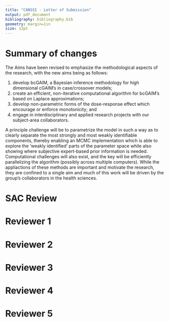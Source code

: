 ```yaml
---
title: "CANSSI - Letter of Submission"
output: pdf_document
bibliography: bibliography.bib
geometry: margin=1in
size: 12pt
---
```


# Summary of changes

The Aims have been revised to emphasize the methodological aspects of the research, with the new aims being as follows:

1. develop bcGAIM, a Bayesian inference methodology for high dimensional cGAIM's in case/crossover models;
1. create an efficient, non-iterative computational algorithm for bcGAIM's based on Laplace approximations;
1. develop non-parametric forms of the dose-response effect which encourage or enforce monotonicity; and
1. engage in interdisciplinary and applied research projects with our subject-area collaborators.


A principle challenge will be to parametrize the model in such a way as to clearly separate the most strongly and most weakly identifiable components, thereby enabling an MCMC implementation which is able to explore the 'weakly identified' parts of the parameter space while also showing where subjective expert-based prior information is needed.  Computational challenges will also exist, and the key will be efficiently parallelizing the algorithm (possibly across multiple computers).  While the appliactions of these methods are important and motivate the research, they are confined to a single aim and much of this work will be driven by the group's collaborators in the health sciences.


# SAC Review

\begin{enumerate}
  \item \textit{Provide details about the mentoring of the HQP, linking HQP directly to specific mentors. Include details on the mentoring of the student at Laval and how the student will be a full participant in the team. Keep in mind that it is unusual for a postdoctoral fellow to play a major role in mentoring, without the involvement of a senior researcher.}
  
The HQP budgeted in the project are 1 postdoc fellow (PDF), 1 PhD student, 1 MSc student and 2 undergraduate trainees per year.  The PDF, likely Kamal Rai, will be based initially in Toronto, supervised by Patrick Brown and Meredith Franklin, and later in Halifax under the supervision of Cindy Feng and Daniel Rainham.  The PhD student can be based at any of the three institutions but preference will be given to a candidate at INRS in Quebec. The main advisor of the MSc student will be Cindy Feng and will be located in Halifax.   
PDF and PhD student will provide day-to-day supervision of the undergraduate trainees, under the guidance of an Investigator.


  
  \item \textit{Clarify how the team will function and how team members will interact and collaborate. Describe the roles of the lead investigators in the project and research.}
  
The PIs have the main role of the HQP supervision. Each PI acts as a supervisor of one main HQP (PDF, PhD and MSc) and one undergraduate trainee, and also as a co-supervisor for a second HQP. Even though their contribution is essential for the project, the collaborators will play a complementary role in the supervision of the HQP.

Regular meeting (weekly) between each HQP and the associated main advisor, and monthly (or as needed) with the co-advisors. Each month, all team members (PIs, HQP, collaborators) involved in a given sub-project will meet (in person or virtual) to discuss that specific sub-project. Bimonthly all team members will meet for updates, discussing issues, presenting results
and methods, depending on the stage of the whole project (e.g. at the beginning discussions more about hiring, getting data, but at the end more about results).

Trainees will be encouraged to spend at least one month at one of the other two institutions at some point.  All members will meet annually, likely at the SSC annual conference.

  \item \textit{Provide more details on how the aims associated with the application are related to the statistical methodology.}
  
  The Aims have been revised to focus on methodological contributions, and how the applications motivate the statistical work is more clearly explained. The practical problem to be addressed is assessing how multiple air quality and environmental risk factors (at different time lags) affect short term mortality when the effects are non-linear and the variables strongly correlated.  The bcGAIM methodology proposed will handle multiple highly correlation air pollutants and relate them to short term morbidity/mortality with case-crossover models.  
  
  
  \item \textit{Briefly describe the available data sets and the confounders present therein.}

A number of datasets from Canada, India, the US and China are currently being used by the four PI's.  Each problem will involve environmental monitoring data of various sorts, and health outcomes consisting of daily case counts.  The case/crossover model is in effect adjusting for all individual-level covariates using a partial likelihood, and only cause-specific georeferenced case counts are required.

Canadian daily air pollution data has been acquired from the National Air Pollution Surveillance (NAPS) Program, a network of 250 stations across Canada that is managed by Environment Canada and Environment and Climate Change Canada. Data on important environmental confounders of air pollution, such as temperature, wind speed and humidity will be acquired from weather stations operated by Environment and Climate Change Canada. 

Canadian daily health outcome data, which are not publicly availble, have been provided to the investigators by Health Canada and INSPQ (the Quebec Public Health Institute). These data provide daily counts of cause-specific hospital admissions and mortality at the census tract or city level. Confounders in the health dataset include age, gender, race, and various markers of socio-economic status at the tract/city level. 

COVID-19 data, which are publicly available, will be acquired from provincial authorities.  We will focus on building models for COVID-19 mortality as they are more reliable than the case data, which may suffer from bias since not everyone was tested due to limited testing capacity at the beginning of the pandemic.

The multi-pollutant cause-specific morbidity and mortality models will be developed separately from the multi-pollutant COVID-19 models. Both the nature of the data (count vs individual) and the available confounders are different between the two health datasets requiring different applications of the bcGAIM approach.


\item \textit{Discuss why you model mortality from asthma, rather than occurrence.}

We are currently looking at both mortality and hospitalizations for a number of conditions, and  bcGAIM can be fit to any health outcome of interest. The outcomes will be chosen in consultation with epidemiologists with whom we are collaborating.  However, we do have a few outcomes in mind and they will be chosen based on the application of bcGAIM.
For example, with the Health Canada data we will look at cause-specific morbidity and mortality including cardiopulmonary outcomes that have been examined in our previous studies (Franklin et al 2007,2008; Zanobetti et al 2009). To clarify the SAC's question, asthma will only be examined as a morbidity (i.e. occurrence), not as a cause of mortality.

As stated in the previous comment, COVID-19 mortality will be of interest due to issues with under-reporting of cases when tests were not available. 

  
\item \textit{Detail the technical challenges to be addressed, provide references to what is already known and clearly state what is to be developed. In your discussion, include the following.}
  
  \begin{enumerate}
  \item \textit{Provide explicit information on the kinds of constraints you will place on the prior distributions. Provide more extensive references to the literature on shape constrained models.}
      
  We now elaborate on the shape constrained non-parameteric effects. We will consider three approaches: basis function methods along the lines of @ramsay1998, reparameterizing Gaussian processes to accomdate shape-constrained priors, and various forms of random walks (i.e. higher order, or RW1 + drift).

      
  \item \textit{Describe the challenges of introducing Bayesian approaches.}
      
  There are three main challenges to be addressed: finding a parametrization of bcGAIM which clearly separates combinations of parameters which are well identified and those which are weakly identified by the data; creating an MCMC algorithm which mixes well when the dimensionality is large and the likelihood surface flat; developing an INLA-like algorithm which is more easily automated than MCMC. We now elaborate on these challenges in the proposal.
      
  \item \textit{You propose to initiate the models in STAN. Does this mean the research is very straightforward? If not, what are the challenges?}
      
  It is unlikely that the most straightforward parametrization of bcGAIM will work well in Stan when the dimensionality is high. Finding an efficient implementation in Stan and developing alternatives to Stan are two of the key challenges. Developing a non-parametric model which is monotone (or encourages monotonicity) is another challenge.

      
  \end{enumerate}
  
\end{enumerate}

\clearpage


# Reviewer 1 

\begin{enumerate}
  \item \textit{From a methodological perspective, the proposed extensions are not particularly novel. However, the application of Bayesian nonparametric regression in the context of air pollution epidemiology is novel.}
  
  The \textit{Research Aims} contains additional details on the proposed extensions in the bcGAIM. Of these, the "nested model" construction of shape-constrained priors for Gaussian processes and the approximations proposed to render the hierarhical model less computationally demanding are perhaps more novel than they may have appeared in the LOI. 

\end{enumerate}

\clearpage 

# Reviewer 2 

\begin{enumerate}

  \item \textit{What sort of research would be needed to construct the new bcAQHI once the new bcGAIM is built and computationally implemented?}
  
  The bcGAIM will output a relative risk for every combination of (measured or forecasted) pollutant values input into the model. The bcAQHI convert these relative risk distributions into warnings, based on posterior probabilities of being above cut points or risk thresholds. The key task is determining biologically relevant cutpoints, which we may do in a model-based way or using expert knowledge. Finally, forecasted pollutant values for next-day predictions will be provided by Environment Canada. 
  
  \item \textit{The cGAIM itself is by no means a new idea. The original model for a single group (K=1) goes back to Hardle (1993). In fact, one seems to get Hardle’s model if one drops the fk’s from the model. Wang et. al. (2015) presents a multigroup version (K>1) to get around the curse of dimensionality, the whole point of this approach. But special cases were published between 1993 and 2015.}
  
  There are new features in the cGAIM  -- it considers constraints and groupwise additive index terms, while much of the existing literature only considers one or the other. While Hardle, Hall, and Ichimura (1993) examine a single index model and Wang et. al. (2015) consider a multiple index model, neither consider constraints. Two papers that consider constrained estimation are Xia and Tong (2006), where the authors constrain $s$ to be monotonic and the components of $\alpha$ to be non-decreasing, and Fawzi et al. (2016), where the authors constrain the components of $\alpha$ to be non-negative and sum to one but do not constrain $s$. In comparison, the cGAIM allows any linear constraint to be placed on $\alpha$ and different shape constraints on $s$ including monotonicity, convexity, and concavity (Masselot et. al., 2020). Additional comparisons between the cGAIM and bcGAIM are given in the $\textit{Research Aims}$ section.
  
  \item \textit{The third main topic seems the most novel in as much as it will show how the new bcAQHI might be used to assess COVID-19 mortality. Of course, it would seem more reasonable to me to build a new bcAQHI designed specifically for that purpose. And that led me to wonder about the health outcome to be used to fit the bcGAIM-the all-causes mortality-to get the alpha and in turn the index. For example, ozone would seem more relevant as a risk index for asthma and PM~2.5~ for COPD. Why not just publish the pollutant concentrations themselves?}
  
  It is the bcGAIM, rather than the bcAQHI, which will be used with COVID-19 mortality.  A covid-specific bcAQHI will be computed, the revised application is now clearer on this.  
  
  Regarding reporting pollutant concentrations, in Canada they are publicly available via the National Air Pollution Surveillance (NAPS) Program. However, it is very difficult to understand their health effects without using a model-based approach. For the multi-pollutant model, the key benefit of the bcGAIM (and the bcAQHI) is that it provides an ease of interpretation for these health effects that just publishing data does not. Compared to single-pollutant models, it provides a measure of the relative risk of the mixture of air pollutants in the ambient air. Moreover, this is a much better representation of the health risks an individual will face than what is estimated by a single pollutant model. 
  
  \item \textit{The conversion of the cGIAM to a bcGIAM should be feasible. A major challenge will be the big data problem since daily health counts for all-cause mortality will be modeled, and this using a semi-parametric model. But the task would be simplified by the intended approach of designing a different model for each Canadian city, how many we don’t know. But they do not intend to incorporate random city effects in the Bayesian framework to enable strength to be borrowed deficiency in the intended approach, but perhaps a compromise needed for feasibility.}
  
  There are significant challenges relating to the size of the data. We will be examining 25+ regions in Canada over a 20+ year period (6,000+ days) of daily data. Fitting the bcGAIM to each city independently is computationally feasible, while fitting a hierarchical model across 25 regions is more challenging but perhaps more desirable. We have given further thought to this goal since submitting the LOI, and will be implementing various Laplace approximations in the target density to lessen the computational burden. This would allow us to produce estimates of the relative risks of the pollutant mixture using a hierarchical model. The details of the proposed approximation are discussed in the $\textit{Research Aims}$ section.
  
  \item \textit{A complicated issue and I had to do a lot of digging to figure out how the team of Investigators was assembled. In part, this involves those listed as Collaborators. The LOI could have done a better job of clarifying the links of the Investigators and Collaborators in the proposed project.}
  
This has been cleared up.  In Quebec city, Fateh Chebana is the PI and Céline Campagna is collaborator from INSPQ. In Halifax, Cindy Feng is the PI
and Daniel Rainham is collaborator.  In Toronto the PIs Patrick Brown and Meredith Franklin are at the University of Toronto, the former is cross-appointed at Centre for Global Health Research, St. Michael’s Hospital. Prabhat Jha at CGHR and Hwashin Shin at Health Canada are the two collaborators conneccted to the Toronto group.

  
 \item \textit{It is challenging to coordinate and run such a program successfully and we don’t get a clear impression from the LOI that the applicants have thought about this issue very much. What is clear is that it is designed to provide the pipeline from data through to the AQHI. That is excellent. What is not clear is how the collaboration is to be managed and what I for one would like to see if a proposal is invited is an active group interaction plan.}

Indeed, such of multidisciplinary and multi-location projects are challenging but interesting. This is particularly true in our project where members are at least in three provinces (Ontario, Quebec and Nova-Scotia) and from different disciplines (including statistics, epidemiology, environment, public health). Some PIs have already been involved in similar projects (e.g. Cindy Feng in a previous CRT by CANSSI) and as leader (e.g. Fateh Chebana with a major project with INSPQ). Hence, PIs have experience in successfully managing such kind of projects. In addition, in this specific project, the clarity of the role distributions, the different levels of contributions and responsibilities, the planned meetings (at different locations, for different purposes, etc), the complementarity between all team members, all are ingredient to project successful.
  
\item \textit{The discussion of the bcGIAM is well done including the parts about the implementation of the computation strategies. But the LOI should have explained it better. For a start the big picture with its three main objectives should have been better described in general terms and how they relate to one another before diving into details re the cGIAM.}

The aims of the project and the research plan have been more clearly laid out, we hope the reviewers will find this revision much clearer.  

\end{enumerate}
  

\clearpage 

# Reviewer 3 

\begin{enumerate}

  \item \textit{The naive case fatality rate that the investigators plan to explore with regard to Objective 3 is subject to errors caused by an undercount of both the numerator and the denominator and known to be a poor measure of the mortality risk of the disease.}

Correct, we will consider two forms of denominators when modelling COVID-19 mortality risk.  The population fatality rate will be used initially, using census-based age-sex stratified population counts.  Improved estimates of the number of covid cases should soon be available through studies inolving antibody data, including the ABC study which Dr. Brown is involved in.  Carried out in conjunction with the Angus Reid Forum, this study is repeatedly testing individuals for antibodies and the number of undetected cases will be estimated.

  
  \item \textit{Although four methodological advancements of the bcGAIM are listed in the Methods section, those seem to be rather incremental changes of the cGAIM.}
  
  The \textit{Research Aims} section has additional material explaining the differences between the cGAIM and bcGAIM. The major benefit is in quantifying the uncertainty of $\alpha$. Secondary benefits include being able to specify the strength of the monotonicity constraint, and the ability to extend the bcGAIM to additional smooth functions $s$ or additional covariates in each $s$. As detailed in \textit{Research Aims}, quantifying the uncertainty in the estimate of $\alpha$ is crucial for conducting inference with the multi-pollutant model. The extensibility of the bcGAIM and being able to control the strength of the shape constraint are also important features that will play an important role when in developing the multi-pollutant model. 
  
  \item \textit{How the bcGAIM helps with developing a simple, intuitive air quality index that simultaneously accounts for the health effects of multiple air pollutants is not explained}.
  
  This was clarified in the response to the first question by Reviewer 2. 

  \item \textit{The potential for impact in statistics and inferential data science seems to be marginal considering that methodological advancements of the bcGAIM listed in the Methods section are deemed to be rather incremental changes of the cGAIM.}
  

  We respectfully disagree.  The bcGAIM has novel innovations that will enable new statistical reasoning to applied to mixtures of interest, such as in the multi-pollutant problem. There are a number of statistical challenges in developing the bcGAIM. For one, fitting a model to daily observations across 25+ regions in Canada is a significant computational task. The bcGAIM attempts to address this by applying a (non-linear) one-dimensional function to a linear combination of related covariates, which both eases the computational burden and improves the interpretability of the model. To accomplish this, we must set shape-constrained priors on $s$ and estimate $\alpha$. These are both challenging problems and are discussed in more detail in the $\textit{Research Aims}$ section. It also has additional material to clarify the differences between the cGAIM and bcGAIM.
  
\end{enumerate}


\clearpage 

# Reviewer 4 

\begin{enumerate}

  \item \textit{The team has the potential to provide an excellent environment for interdisciplinary training of students. It would be helpful to add the names of the faculty supervisors/collaborators to the mentoring plan. The part for the roles of personnel could be further clarified.}
  
  Clarification can be found in the answer to the second question posed by Reviewer 2, as well as the \textit{Anticipated Roles of Trainees} and \textit{Anticipated Organization of Collaboration} sections. These two sections contain more details on how collaboration is organized, and the role of the investigators. 

\end{enumerate}


\clearpage 

# Reviewer 5 

\begin{enumerate}

  \item \textit{A potential weakness would be that while well motivated by multi-pollutant modeling, the investigators could strengthen the proposal by identifying other applications where this form of model would be applicable.}
  
  The \textit{Research Aims} section contains a brief discussion of other applications, with some further discussion in  \textit{Anticipated Roles of Trainees}.
  
  \item \textit{What is the relationship between the linear combination that goes into the smooth function and the air quality index? How will the index provide measures that indicate it is safe or not based on the smooth function and or linear combination of the exposures? In terms of data, is this based on hospital admissions (asthma or other conditions or only mortality). More details on data sources related to aims would be helpful.}
  
  The bcGAIM estimates the relative risk of the linear combination of the pollutants, and is translated into an air quality index based on cutpoints on the levels of the relative risk. For the air quality index, we are collaborating with epidemiologists and other scientists and intend to look at many different health outcomes.  We have daily cause-specific case counts for 25 cities in Canada, and very detailed mortality data from the Million Deaths Study carried out in India.   
  
  \item \textit{While the researchers describe this as a constrained or shape constrained model, the proposal lacks details about what shape constraints are desired. There is a significant literature on Bayesian shape constrained modeling (monotonicity in particular) but limited references are provided. How does the proposed research build on this and what will be novel and contribute to general statistical methodology? Is this a straightforward model to fit in STAN or code directly or are there methodological advancements to be made there?}
  
  The \textit{Research Aims} section contains additional details on the bcGAIM, more extensive references to the literature on shape-constrained inference, and details on the challenges to fitting the bcGAIM in Stan.  We do not expect Stan to work well without significant reparametrizations and optimizations, and developing an alternative to Stan is one of the aims of the project.
  
  \item \textit{The researchers cite Stringer et. al. (2020) as developing a Bayesian single pollutant version of a case-crossover model using non-MCMC methods such as Integrated Nested Laplace Approximations (INLA). Given the space limitations of the proposal it is not clear that such results will immediately carry over to the Bayesian shape constrained model where both the (constrained) smooth function of the linear combination of the exposures, the weights in the linear combination of exposures and the smooth functions of confounders has to be estimated, in addition to the other smooth functions of confounders. INLA like methods have been used to solve an array of complex problems, so this may be feasible. While this might provide computational efficiencies in point estimation, how does this address the importance of uncertainty quantification of the Bayesian model over the frequentist model of Masselot et. al. (2020)?}
  
  The \textit{Research Aims} section gives more detail on the INLA-like approximation. There will certainly be challenges in using the methods from Stringer et al 2000 with bcGAIM due to the much higher dimension of the non-linear parameters.  Given any fixed values of the weights $\alpha$, the INLA-like methodology from Stringer will compute posteriors.  Allowing for uncertainty in $\alpha$ will require running this algorithm many times for different values of $\alpha$, finding an efficient way to do this is one challenge.  Adapting the method to handle the constrained form of the random effect is another important issue that must be addressed.

  
  \item \textit{In discussing priors to induce shape constraints, the proposal rejects the idea of placing a prior on the expansion of the smooth function, but rather to place it directly on $s$. What types of priors on functions spaces are going to be used; Gaussian Process priors or others? How are the constraints incorporated?}
 
 The $\textit{Research Aims}$ section contains a brief discussion of shape-constrained Bayesian inference, and additional discussion on our approach to developing shape-constrained priors. Several different methods will be considered.
  
  \item \textit{While the impact of pollutant exposure and COVID-19 exposure is suggested by Wu et. al. (2020), how does this model relate to the models for total mortality? Will this be a joint model for COVID versus non COVID deaths with common smooth s function or different smoothed functions? Or will there be different linear combinations of exposures or the same? Or will this utilize the proposed Air-Quality index? What data are available and do they provide the necessary information about potential confounders or other covariates? (socio-economic status, access to health insurance, housing status (group living such as nursing homes, dorms, single family, number of family members etc) co-morbidities, etc. Are individual level data available or is this aggregated data at say a county level? Missing data is clearly an issue with COVID-19 deaths but is not addressed.}
  

We will fit the bcGAM model to COVID-19 deaths separately from other health outcomes, finding a linear combination specific to COVID.  We are focusing on temporal variation in deaths and pollution, the case/crossover model is in effect controlling for any covariates which are not time varying (i.e. socio-economic variables).  COVID-19 death counts are available at a the public health unit level in Canada, county level in the US, and reasonably small areas for most countries in Europe.  Since submitting the LOI, more detailed COVID-19 death data has been made available.  For example the Government of Ontario's Treasury Board Secretariat provides many COVID-19 data sets at the individual level, including "Long-Term Care Home COVID-19 Data", "Confirmed positive cases of COVID-19 in Ontario", and "Status of COVID-19 cases in Ontario". The "Confirmed positive cases of COVID-19 in Ontario" data set contains age, gender, location (by public health unit), and the patient outcome. The "Status of COVID-19 cases in Ontario" data set contains daily tests completed, test outcomes, case outcomes, current hospitalizations, and current patients in ICUs. Other provinces only provide data at the census tract level, with breakdowns for covariates such as age and gender.
  
  It is important to note that none of these data sets were available at the time of our LOI submission. The Government of Ontario has gradually made additional information available to the public, a trend that will likely continue in Ontario and other reporting regions. It's very reasonable to expect more data in Ontario (and elsewhere) to be made available over time. 

  
  \item \textit{As this is a very application motivated proposal it would be useful to know what data are available for each of the aims and how they will be integrated.}
  
The applicants and their collaborators have extensive experience working with data from a variety of sources.  See response 4 to the SAC comments.


  \item \textit{The proposal mentions developing random effects in the smooth function. What do these capture and what is the motivation? i.e spatial random effects, treating the weights as random effects (to allow spatial variation). Additional clarity would be helpful.}
  
  By random effects, we are referring to Gaussian processes such as random walks. These are alternatives to spline functions for non-parametric models, the language around random effects has been cleaned up.
  
\end{enumerate}